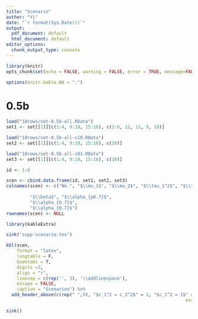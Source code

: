 ```yaml
---
title: "Scenario"
author: "Yi"
date: "`r format(Sys.Date())`"
output:
  pdf_document: default
  html_document: default
editor_options:
  chunk_output_type: console
---
```


```r
library(knitr)
opts_chunk$set(echo = FALSE, warning = FALSE, error = TRUE, message=FALSE, comment="")

options(knitr.kable.NA = ".")

```

# 0.5b

```r
load("18rows/set-0.5b-all.RData")
set1 <- set[[1]][c(1:4, 9:10, 15:16), c(2:6, 12, 11, 9, 10)]

load("18rows/set-0.5b-all-c10.RData")
set2 <- set[[1]][c(1:4, 9:10, 15:16), c(10)]

load("18rows/set-0.5b-all-c01.RData")
set3 <- set[[1]][c(1:4, 9:10, 15:16), c(10)]

id <- 1:8

scen <- cbind.data.frame(id, set1, set2, set3)
colnames(scen) <- c("No.", "$\\mu_1$", "$\\mu_2$", "$\\tau_1^2$", "$\\tau_2^2$", "$\\tau_{12}$", 
																				"$\\rho$", "sAUC",
         "$\\beta$", "$\\alpha_{p0.7}$", 
         "$\\alpha_{0.7}$",
         "$\\alpha_{0.7}$")
rownames(scen) <- NULL

library(kableExtra)

sink("supp-scenario.tex")

kbl(scen, 
    format = "latex",
    longtable = F, 
    booktabs = T, 
    digits =3,
    align = "r",
    linesep = c(rep('', 3), '\\addlinespace'),
    escape = FALSE,
    caption = "Scenarios") %>% 
  add_header_above(c(rep(" ",9), "$c_1^2 = c_2^2$" = 1, "$c_1^2 = 1$" = 1, "$c_1^2 = 0$" = 1),
  																	escape = FALSE)

sink()

```
